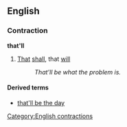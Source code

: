 ==English==
===Contraction===
'''that'll'''

#[[That]] [[shall]], that [[will]]
#:''That'll be what the problem is.''

====Derived terms====
*[[that'll be the day]]

[[Category:English contractions]]